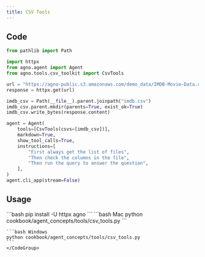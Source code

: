 ```yaml
---
title: CSV Tools
---
```


## Code

```python cookbook/agent_concepts/tools/csv_tools.py
from pathlib import Path

import httpx
from agno.agent import Agent
from agno.tools.csv_toolkit import CsvTools

url = "https://agno-public.s3.amazonaws.com/demo_data/IMDB-Movie-Data.csv"
response = httpx.get(url)

imdb_csv = Path(__file__).parent.joinpath("imdb.csv")
imdb_csv.parent.mkdir(parents=True, exist_ok=True)
imdb_csv.write_bytes(response.content)

agent = Agent(
    tools=[CsvTools(csvs=[imdb_csv])],
    markdown=True,
    show_tool_calls=True,
    instructions=[
        "First always get the list of files",
        "Then check the columns in the file",
        "Then run the query to answer the question",
    ],
)
agent.cli_app(stream=False)
```

## Usage

<Steps>
  <Snippet file="create-venv-step.mdx" />

  <Step title="Install libraries">
    ```bash
    pip install -U httpx agno
    ```
  </Step>

  <Step title="Run Agent">
    <CodeGroup>
    ```bash Mac
    python cookbook/agent_concepts/tools/csv_tools.py
    ```

    ```bash Windows
    python cookbook/agent_concepts/tools/csv_tools.py
    ```
    </CodeGroup>
  </Step>
</Steps>